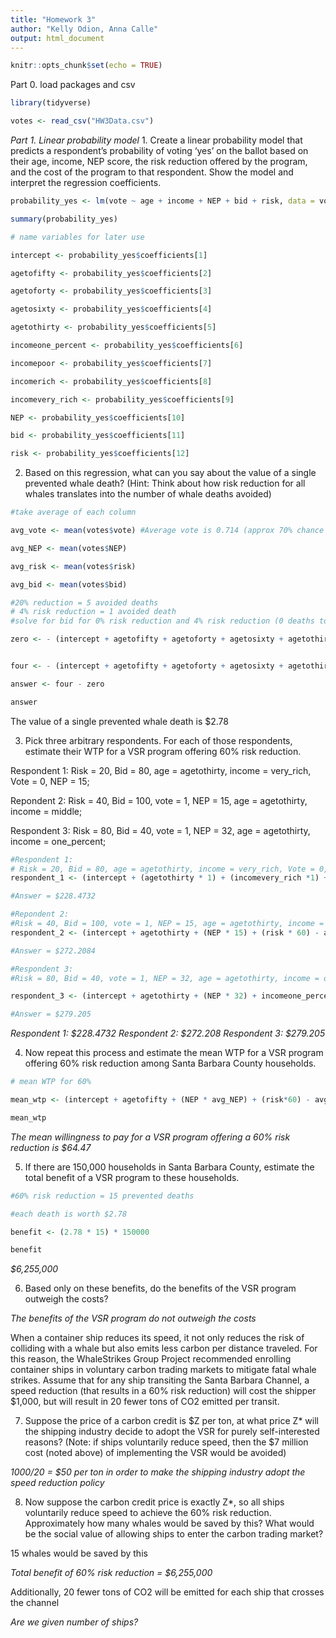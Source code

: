 ```yaml
---
title: "Homework 3"
author: "Kelly Odion, Anna Calle"
output: html_document
---
```


```r
knitr::opts_chunk$set(echo = TRUE)
```


Part 0. load packages and csv
```r
library(tidyverse)

votes <- read_csv("HW3Data.csv")

```


*Part 1. Linear probability model* 
1. Create a linear probability model that predicts a respondent’s probability of voting ‘yes’ on the
ballot based on their age, income, NEP score, the risk reduction offered by the program, and the
cost of the program to that respondent. Show the model and interpret the regression
coefficients.
```r
probability_yes <- lm(vote ~ age + income + NEP + bid + risk, data = votes)

summary(probability_yes) 

```

```r
# name variables for later use

intercept <- probability_yes$coefficients[1]

agetofifty <- probability_yes$coefficients[2]

agetoforty <- probability_yes$coefficients[3]

agetosixty <- probability_yes$coefficients[4]

agetothirty <- probability_yes$coefficients[5]

incomeone_percent <- probability_yes$coefficients[6]

incomepoor <- probability_yes$coefficients[7]

incomerich <- probability_yes$coefficients[8]

incomevery_rich <- probability_yes$coefficients[9]

NEP <- probability_yes$coefficients[10]

bid <- probability_yes$coefficients[11]

risk <- probability_yes$coefficients[12]


```


2. Based on this regression, what can you say about the value of a single prevented whale death?
(Hint: Think about how risk reduction for all whales translates into the number of whale deaths
avoided)


```r
#take average of each column 

avg_vote <- mean(votes$vote) #Average vote is 0.714 (approx 70% chance of voting yes)

avg_NEP <- mean(votes$NEP)

avg_risk <- mean(votes$risk)

avg_bid <- mean(votes$bid)

#20% reduction = 5 avoided deaths
# 4% risk reduction = 1 avoided death
#solve for bid for 0% risk reduction and 4% risk reduction (0 deaths to 1 death) and look at the difference

zero <- - (intercept + agetofifty + agetoforty + agetosixty + agetothirty + incomeone_percent + incomepoor + incomerich + incomevery_rich + (NEP *avg_NEP) +(risk*0) - avg_vote)/bid


four <- - (intercept + agetofifty + agetoforty + agetosixty + agetothirty + incomeone_percent + incomepoor + incomerich +incomevery_rich + (NEP * avg_NEP) + (risk*4) - avg_vote)/bid

answer <- four - zero

answer


```

The value of a single prevented whale death is $2.78  


3. Pick three arbitrary respondents. For each of those respondents, estimate their WTP for a VSR
program offering 60% risk reduction.

Respondent 1: 
Risk = 20, Bid = 80, age = agetothirty, income = very_rich, Vote = 0, NEP = 15; 

Repondent 2: 
Risk = 40, Bid = 100, vote = 1, NEP = 15, age = agetothirty, income = middle; 
 
Respondent 3: 
Risk = 80, Bid = 40, vote = 1, NEP = 32, age = agetothirty, income = one_percent;

```r

#Respondent 1: 
# Risk = 20, Bid = 80, age = agetothirty, income = very_rich, Vote = 0, NEP = 15; 
respondent_1 <- (intercept + (agetothirty * 1) + (incomevery_rich *1) + (NEP *15) + (risk * 60) - avg_vote)/bid

#Answer = $228.4732

#Repondent 2: 
#Risk = 40, Bid = 100, vote = 1, NEP = 15, age = agetothirty, income = middle; 
respondent_2 <- (intercept + agetothirty + (NEP * 15) + (risk * 60) - avg_vote)/bid

#Answer = $272.2084

#Respondent 3: 
#Risk = 80, Bid = 40, vote = 1, NEP = 32, age = agetothirty, income = one_percent;

respondent_3 <- (intercept + agetothirty + (NEP * 32) + incomeone_percent + (risk * 60) - 1)/bid

#Answer = $279.205

```

*Respondent 1: $228.4732*
*Respondent 2: $272.208*
*Respondent 3: $279.205* 


4. Now repeat this process and estimate the mean WTP for a VSR program offering 60% risk
reduction among Santa Barbara County households.

```r
# mean WTP for 60% 

mean_wtp <- (intercept + agetofifty + (NEP * avg_NEP) + (risk*60) - avg_vote)/-bid

mean_wtp

```

*The mean willingness to pay for a VSR program offering a 60% risk reduction is $64.47* 


5. If there are 150,000 households in Santa Barbara County, estimate the total benefit of a VSR
program to these households.

```r

#60% risk reduction = 15 prevented deaths 

#each death is worth $2.78 

benefit <- (2.78 * 15) * 150000

benefit

```

*$6,255,000*

6. Based only on these benefits, do the benefits of the VSR program outweigh the costs?

*The benefits of the VSR program do not outweigh the costs* 


When a container ship reduces its speed, it not only reduces the risk of colliding with a whale but also
emits less carbon per distance traveled. For this reason, the WhaleStrikes Group Project recommended
enrolling container ships in voluntary carbon trading markets to mitigate fatal whale strikes. Assume
that for any ship transiting the Santa Barbara Channel, a speed reduction (that results in a 60% risk
reduction) will cost the shipper $1,000, but will result in 20 fewer tons of CO2 emitted per transit.

7. Suppose the price of a carbon credit is $Z per ton, at what price Z* will the shipping industry
decide to adopt the VSR for purely self-interested reasons? (Note: if ships voluntarily reduce
speed, then the $7 million cost (noted above) of implementing the VSR would be avoided)

*1000/20 = $50 per ton in order to make the shipping industry adopt the speed reduction policy* 


8. Now suppose the carbon credit price is exactly Z*, so all ships voluntarily reduce speed to
achieve the 60% risk reduction. Approximately how many whales would be saved by this? What
would be the social value of allowing ships to enter the carbon trading market?

15 whales would be saved by this 

*Total benefit of 60% risk reduction = $6,255,000* 

Additionally, 20 fewer tons of CO2 will be emitted for each ship that crosses the channel 

_Are we given number of ships?_ 







